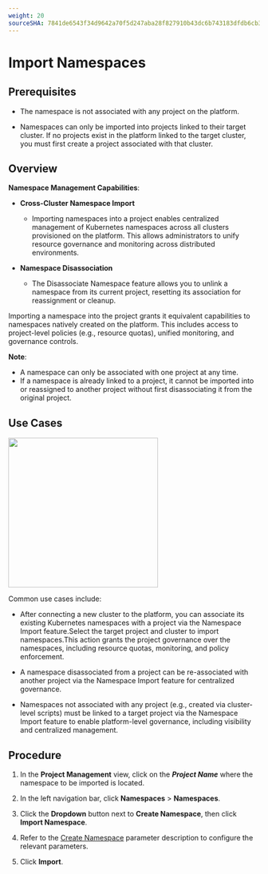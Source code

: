 ```yaml
---
weight: 20
sourceSHA: 7841de6543f34d9642a70f5d247aba28f827910b43dc6b743183dfdb6cb3b026
---
```


# Import Namespaces

## Prerequisites

- The namespace is not associated with any project on the platform.

- Namespaces can only be imported into projects linked to their target cluster. If no projects exist in the platform linked to the target cluster, you must first create a project associated with that cluster.

## Overview

**Namespace Management Capabilities**:
- **Cross-Cluster Namespace Import**
  - Importing namespaces into a project enables centralized management of Kubernetes namespaces across all clusters provisioned on the platform. This allows administrators to unify resource governance and monitoring across distributed environments.

- **Namespace Disassociation**
  - The Disassociate Namespace feature allows you to unlink a namespace from its current project, resetting its association for reassignment or cleanup.

Importing a namespace into the project grants it equivalent capabilities to namespaces natively created on the platform. This includes access to project-level policies (e.g., resource quotas), unified monitoring, and governance controls.

**Note**:
- A namespace can only be associated with one project at any time.
- If a namespace is already linked to a project, it cannot be imported into or reassigned to another project without first disassociating it from the original project.

## Use Cases

<img src="./assets/nsimport.svg" width="300" />

Common use cases include:

- After connecting a new cluster to the platform, you can associate its existing Kubernetes namespaces with a project via the Namespace Import feature.Select the target project and cluster to import namespaces.This action grants the project governance over the namespaces, including resource quotas, monitoring, and policy enforcement.

- A namespace disassociated from a project can be re-associated with another project via the Namespace Import feature for centralized governance.

- Namespaces not associated with any project (e.g., created via cluster-level scripts) must be linked to a target project via the Namespace Import feature to enable platform-level governance, including visibility and centralized management.

## Procedure

1. In the **Project Management** view, click on the ***Project Name*** where the namespace to be imported is located.

2. In the left navigation bar, click **Namespaces** > **Namespaces**.

3. Click the **Dropdown** button next to **Create Namespace**, then click **Import Namespace**.

4. Refer to the [Create Namespace](./create_namespace) parameter description to configure the relevant parameters.

5. Click **Import**.
